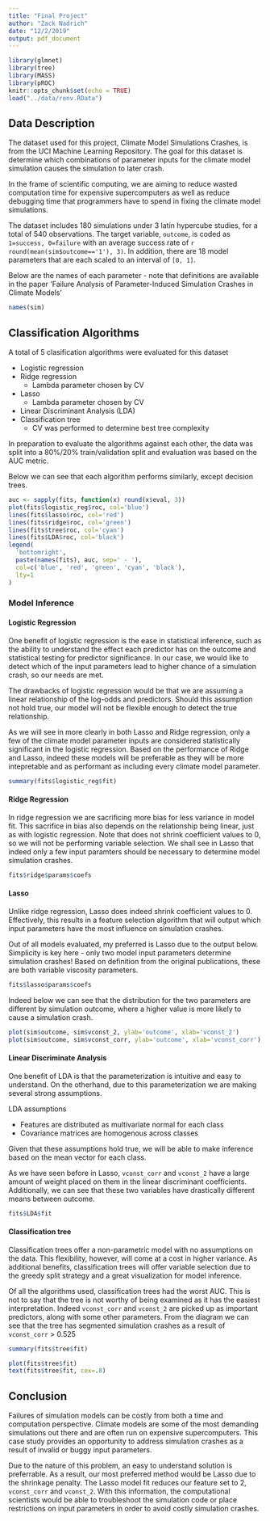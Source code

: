```yaml
---
title: "Final Project"
author: "Zack Nadrich"
date: "12/2/2019"
output: pdf_document
---
```


```r
library(glmnet)
library(tree)
library(MASS)
library(pROC)
knitr::opts_chunk$set(echo = TRUE)
load("../data/renv.RData")
```

## Data Description

The dataset used for this project, Climate Model Simulations Crashes, is from the UCI Machine Learning Repository. The goal for this dataset is determine which combinations of parameter inputs for the climate model simulation causes the simulation to later crash. 

In the frame of scientific computing, we are aiming to reduce wasted computation time for expensive supercomputers as well as reduce debugging time that programmers have to spend in fixing the climate model simulations.

The dataset includes 180 simulations under 3 latin hypercube studies, for a total of 540 observations. The target variable, `outcome`, is coded as `1=success, 0=failure` with an average success rate of `r round(mean(sim$outcome=='1'), 3)`. In addition, there are 18 model parameters that are each scaled to an interval of `[0, 1]`.

Below are the names of each parameter - note that definitions are available in the paper 'Failure Analysis of Parameter-Induced Simulation Crashes in Climate Models'

```r
names(sim)
```

## Classification Algorithms

A total of 5 clasification algorithms were evaluated for this dataset

* Logistic regression
* Ridge regression
  * Lambda parameter chosen by CV
* Lasso
  * Lambda parameter chosen by CV
* Linear Discriminant Analysis (LDA)
* Classification tree
  * CV was performed to determine best tree complexity

In preparation to evaluate the algorithms against each other, the data was split into a 80%/20% train/validation split and evaluation was based on the AUC metric.

Below we can see that each algorithm performs similarly, except decision trees. 


```r
auc <- sapply(fits, function(x) round(x$eval, 3))
plot(fits$logistic_reg$roc, col='blue')
lines(fits$lasso$roc, col='red')
lines(fits$ridge$roc, col='green')
lines(fits$tree$roc, col='cyan')
lines(fits$LDA$roc, col='black')
legend(
  'bottomright', 
  paste(names(fits), auc, sep=' - '), 
  col=c('blue', 'red', 'green', 'cyan', 'black'),
  lty=1
)
```


### Model Inference

#### Logistic Regression

One benefit of logistic regression is the ease in statistical inference, such as the ability to understand the effect each predictor has on the outcome and statistical testing for predictor significance. In our case, we would like to detect which of the input parameters lead to higher chance of a simulation crash, so our needs are met. 

The drawbacks of logistic regression would be that we are assuming a linear relationship of the log-odds and predictors. Should this assumption not hold true, our model will not be flexible enough to detect the true relationship.

As we will see in more clearly in both Lasso and Ridge regression, only a few of the climate model parameter inputs are considered statistically significant in the logistic regression. Based on the performance of Ridge and Lasso, indeed these models will be preferable as they will be more intepretable and as performant as including every climate model parameter.

```r
summary(fits$logistic_reg$fit)
```

#### Ridge Regression

In ridge regression we are sacrificing more bias for less variance in model fit. This sacrifice in bias also depends on the relationship being linear, just as with logistic regression. Note that does not shrink coefficient values to 0, so we will not be performing variable selection. We shall see in Lasso that indeed only a few input paramters should be necessary to determine model simulation crashes.

```r
fits$ridge$params$coefs
```

#### Lasso

Unlike ridge regression, Lasso does indeed shrink coefficient values to 0. Effectively, this results in a feature selection algorithm that will output which input parameters have the most influence on simulation crashes.

Out of all models evaluated, my preferred is Lasso due to the output below. Simplicity is key here - only two model input parameters determine simulation crashes! Based on definition from the original publications, these are both variable viscosity parameters. 

```r
fits$lasso$params$coefs
```

Indeed below we can see that the distribution for the two parameters are different by simulation outcome, where a higher value is more likely to cause a simulation crash.

```r
plot(sim$outcome, sim$vconst_2, ylab='outcome', xlab='vconst_2')
plot(sim$outcome, sim$vconst_corr, ylab='outcome', xlab='vconst_corr')
```

#### Linear Discriminate Analysis
 
One benefit of LDA is that the parameterization is intuitive and easy to understand. On the otherhand, due to this parameterization we are making several strong assumptions.

LDA assumptions

* Features are distributed as multivariate normal for each class
* Covariance matrices are homogenous across classes

Given that these assumptions hold true, we will be able to make inference based on the mean vector for each class.

As we have seen before in Lasso, `vconst_corr` and `vconst_2` have a large amount of weight placed on them in the linear discriminant coefficients. Additionally, we can see that these two variables have drastically different means between outcome.

```r
fits$LDA$fit
```

#### Classification tree

Classification trees offer a non-parametric model with no assumptions on the data. This flexibility, however, will come at a cost in higher variance. As additional benefits, classification trees will offer variable selection due to the greedy split strategy and a great visualization for model inference.

Of all the algorithms used, classification trees had the worst AUC. This is not to say that the tree is not worthy of being examined as it has the easiest interpretation. Indeed `vconst_corr` and `vconst_2` are picked up as important predictors, along with some other parameters. From the diagram we can see that the tree has segmented simulation crashes as a result of `vconst_corr` > 0.525

```r
summary(fits$tree$fit)
```


```r
plot(fits$tree$fit)
text(fits$tree$fit, cex=.8)
```

## Conclusion

Failures of simulation models can be costly from both a time and computation perspective. Climate models are some of the most demanding simulations out there and are often run on expensive supercomputers. This case study provides an opportunity to address simulation crashes as a result of invalid or buggy input parameters. 

Due to the nature of this problem, an easy to understand solution is preferrable. As a result, our most preferred method would be Lasso due to the shrinkage penalty. The Lasso model fit reduces our feature set to 2, `vconst_corr` and `vconst_2`. With this information, the computational scientists would be able to troubleshoot the simulation code or place restrictions on input parameters in order to avoid costly simulation crashes.

